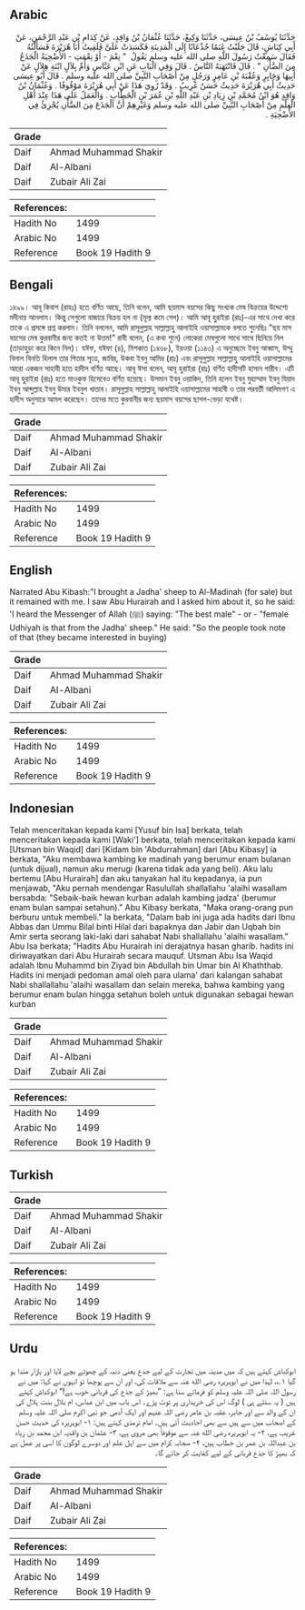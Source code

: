 ## Arabic


<div dir="rtl" lang="ar" style={{fontSize:'larger',backgroundColor:'#f8f9fa',padding:20}}>
حَدَّثَنَا يُوسُفُ بْنُ عِيسَى، حَدَّثَنَا وَكِيعٌ، حَدَّثَنَا عُثْمَانُ بْنُ وَاقِدٍ، عَنْ كِدَامِ بْنِ عَبْدِ الرَّحْمَنِ، عَنْ أَبِي كِبَاشٍ، قَالَ جَلَبْتُ غَنَمًا جُذْعَانًا إِلَى الْمَدِينَةِ فَكَسَدَتْ عَلَىَّ فَلَقِيتُ أَبَا هُرَيْرَةَ فَسَأَلْتُهُ فَقَالَ سَمِعْتُ رَسُولَ اللَّهِ صلى الله عليه وسلم يَقُولُ ‏ "‏ نِعْمَ - أَوْ نِعْمَتِ - الأُضْحِيَةُ الْجَذَعُ مِنَ الضَّأْنِ ‏"‏ ‏.‏ قَالَ فَانْتَهَبَهُ النَّاسُ ‏.‏ قَالَ وَفِي الْبَابِ عَنِ ابْنِ عَبَّاسٍ وَأُمِّ بِلاَلٍ ابْنَةِ هِلاَلٍ عَنْ أَبِيهَا وَجَابِرٍ وَعُقْبَةَ بْنِ عَامِرٍ وَرَجُلٍ مِنْ أَصْحَابِ النَّبِيِّ صلى الله عليه وسلم ‏.‏ قَالَ أَبُو عِيسَى حَدِيثُ أَبِي هُرَيْرَةَ حَدِيثٌ حَسَنٌ غَرِيبٌ ‏.‏ وَقَدْ رُوِيَ هَذَا عَنْ أَبِي هُرَيْرَةَ مَوْقُوفًا ‏.‏ وَعُثْمَانُ بْنُ وَاقِدٍ هُوَ ابْنُ مُحَمَّدِ بْنِ زِيَادِ بْنِ عَبْدِ اللَّهِ بْنِ عُمَرَ بْنِ الْخَطَّابِ ‏.‏ وَالْعَمَلُ عَلَى هَذَا عِنْدَ أَهْلِ الْعِلْمِ مِنْ أَصْحَابِ النَّبِيِّ صلى الله عليه وسلم وَغَيْرِهِمْ أَنَّ الْجَذَعَ مِنَ الضَّأْنِ يُجْزِئُ فِي الأُضْحِيَةِ ‏.‏
</div>
<div style={{backgroundColor:'#f8f9fa',padding:20, marginBottom: 10}}><table> <thead> <tr> <th>Grade</th> <th></th> </tr> </thead> <tbody> <tr><td>Daif</td><td>Ahmad Muhammad Shakir</td></tr><tr><td>Daif</td><td>Al-Albani</td></tr><tr><td>Daif</td><td>Zubair Ali Zai</td></tr></tbody></table><table> <thead> <tr> <th>References:</th> <th></th> </tr> </thead> <tbody><tr><td>Hadith No</td><td>1499</td></tr><tr><td>Arabic No</td><td>1499</td></tr><tr><td>Reference</td><td>Book 19 Hadith 9</td></tr></tbody></table></div>

## Bengali


<div dir="ltr" lang="bn" style={{fontSize:'larger',backgroundColor:'#f8f9fa',padding:20}}>
১৪৯৯। আবূ কিবাশ (রাহঃ) হতে বর্ণিত আছে, তিনি বলেন, আমি ছয়মাস বয়সের কিছু সংখ্যক মেষ বিক্রয়ের উদ্দেশ্যে মদীনায় আনলাম। কিন্তু সেগুলো বাজারে বিক্রয় হল না (মূল্য কমে গেল)। আমি আবূ হুরাইরা (রাঃ)-এর সাথে দেখা করে তাকে এ প্রসঙ্গে প্রশ্ন করলাম। তিনি বললেন, আমি রাসূলুল্লাহ সাল্লাল্লাহু আলাইহি ওয়াসাল্লামকে বলতে শুনেছিঃ "ছয় মাস বয়সের মেষ কুরবানীর জন্য কতই না উত্তম!” রাবী বলেন, (এ কথা শুনে) লোকেরা মেষগুলো সাথে সাথে ছিনিয়ে নিল (তাড়াহুড়া করে কিনে নিল)। যঈফ, যঈফা (৪), মিশকাত (১৪৬৮), ইরওয়া (১১৪৩) এ অনুচ্ছেদে ইবনু আব্বাস, উম্মু বিলাল বিনতি হিলাল তার পিতার সূত্রে, জাবির, উকবা ইবনু আমির (রাঃ) এবং রাসূলুল্লাহ সাল্লাল্লাহু আলাইহি ওয়াসাল্লামের আরো একজন সাহাবী হতে হাদীস বর্ণিত আছে। আবূ ঈসা বলেন, আবূ হুরাইরা (রাঃ) বর্ণিত হাদীসটি হাসান গারীব। এটি আবূ হুরাইরা (রাঃ) হতে মাওকুফ হিসেবেও বর্ণিত হয়েছে। উসমান ইবনু ওয়াকিদ, তিনি হলেন ইবনু মুহাম্মাদ ইবনু যিয়াদ ইবনু আব্দুল্লাহ ইবনু উমার ইবনুল খাত্তাব। রাসূলুল্লাহ সাল্লাল্লাহু আলাইহি ওয়াসাল্লামের সাহাবী ও তার পরবর্তী আলিমগণ এ হাদীস অনুসারে আমল করেছেন। তাদের মতে কুরবানীর জন্য ছয়মাস বয়সের ছাগল-ভেড়া যথেষ্ট।
</div>
<div style={{backgroundColor:'#f8f9fa',padding:20, marginBottom: 10}}><table> <thead> <tr> <th>Grade</th> <th></th> </tr> </thead> <tbody> <tr><td>Daif</td><td>Ahmad Muhammad Shakir</td></tr><tr><td>Daif</td><td>Al-Albani</td></tr><tr><td>Daif</td><td>Zubair Ali Zai</td></tr></tbody></table><table> <thead> <tr> <th>References:</th> <th></th> </tr> </thead> <tbody><tr><td>Hadith No</td><td>1499</td></tr><tr><td>Arabic No</td><td>1499</td></tr><tr><td>Reference</td><td>Book 19 Hadith 9</td></tr></tbody></table></div>

## English


<div dir="ltr" lang="en" style={{fontSize:'larger',backgroundColor:'#f8f9fa',padding:20}}>
Narrated Abu Kibash:"I brought a Jadha' sheep to Al-Madinah (for sale) but it remained with me. I saw Abu Hurairah and I asked him about it, so he said: 'I heard the Messenger of Allah (ﷺ) saying: "The best male" - or - "female Udhiyah is that from the Jadha' sheep." He said: "So the people took note of that (they became interested in buying)
</div>
<div style={{backgroundColor:'#f8f9fa',padding:20, marginBottom: 10}}><table> <thead> <tr> <th>Grade</th> <th></th> </tr> </thead> <tbody> <tr><td>Daif</td><td>Ahmad Muhammad Shakir</td></tr><tr><td>Daif</td><td>Al-Albani</td></tr><tr><td>Daif</td><td>Zubair Ali Zai</td></tr></tbody></table><table> <thead> <tr> <th>References:</th> <th></th> </tr> </thead> <tbody><tr><td>Hadith No</td><td>1499</td></tr><tr><td>Arabic No</td><td>1499</td></tr><tr><td>Reference</td><td>Book 19 Hadith 9</td></tr></tbody></table></div>

## Indonesian


<div dir="ltr" lang="id" style={{fontSize:'larger',backgroundColor:'#f8f9fa',padding:20}}>
Telah menceritakan kepada kami [Yusuf bin Isa] berkata, telah menceritakan kepada kami [Waki'] berkata, telah menceritakan kepada kami [Utsman bin Waqid] dari [Kidam bin 'Abdurrahman] dari [Abu Kibasy] ia berkata, "Aku membawa kambing ke madinah yang berumur enam bulanan (untuk dijual), namun aku merugi (karena tidak ada yang beli). Aku lalu bertemu [Abu Hurairah] dan aku tanyakan hal itu kepadanya, ia pun menjawab, "Aku pernah mendengar Rasulullah shallallahu 'alaihi wasallam bersabda: "Sebaik-baik hewan kurban adalah kambing jadza' (berumur enam bulan sampai setahun)." Abu Kibasy berkata, "Maka orang-orang pun berburu untuk membeli." Ia berkata, "Dalam bab ini juga ada hadits dari Ibnu Abbas dan Ummu Bilal binti Hilal dari bapaknya dan Jabir dan Uqbah bin Amir serta seorang laki-laki dari sahabat Nabi shallallahu 'alaihi wasallam." Abu Isa berkata; "Hadits Abu Hurairah ini derajatnya hasan gharib. hadits ini diriwayatkan dari Abu Hurairah secara mauquf. Utsman Abu Isa Waqid adalah Ibnu Muhammd bin Ziyad bin Abdullah bin Umar bin Al Khaththab. Hadits ini menjadi pedoman amal oleh para ulama' dari kalangan sahabat Nabi shallallahu 'alaihi wasallam dan selain mereka, bahwa kambing yang berumur enam bulan hingga setahun boleh untuk digunakan sebagai hewan kurban
</div>
<div style={{backgroundColor:'#f8f9fa',padding:20, marginBottom: 10}}><table> <thead> <tr> <th>Grade</th> <th></th> </tr> </thead> <tbody> <tr><td>Daif</td><td>Ahmad Muhammad Shakir</td></tr><tr><td>Daif</td><td>Al-Albani</td></tr><tr><td>Daif</td><td>Zubair Ali Zai</td></tr></tbody></table><table> <thead> <tr> <th>References:</th> <th></th> </tr> </thead> <tbody><tr><td>Hadith No</td><td>1499</td></tr><tr><td>Arabic No</td><td>1499</td></tr><tr><td>Reference</td><td>Book 19 Hadith 9</td></tr></tbody></table></div>

## Turkish


<div dir="ltr" lang="tr" style={{fontSize:'larger',backgroundColor:'#f8f9fa',padding:20}}>

</div>
<div style={{backgroundColor:'#f8f9fa',padding:20, marginBottom: 10}}><table> <thead> <tr> <th>Grade</th> <th></th> </tr> </thead> <tbody> <tr><td>Daif</td><td>Ahmad Muhammad Shakir</td></tr><tr><td>Daif</td><td>Al-Albani</td></tr><tr><td>Daif</td><td>Zubair Ali Zai</td></tr></tbody></table><table> <thead> <tr> <th>References:</th> <th></th> </tr> </thead> <tbody><tr><td>Hadith No</td><td>1499</td></tr><tr><td>Arabic No</td><td>1499</td></tr><tr><td>Reference</td><td>Book 19 Hadith 9</td></tr></tbody></table></div>

## Urdu


<div dir="rtl" lang="ur" style={{fontSize:'larger',backgroundColor:'#f8f9fa',padding:20}}>
ابوکباش کہتے ہیں کہ میں مدینہ میں تجارت کے لیے جذع یعنی دنبہ کے چھوٹے بچے لایا اور بازار مندا ہو گیا ۱؎، لہٰذا میں نے ابوہریرہ رضی الله عنہ سے ملاقات کی، اور ان سے پوچھا تو انہوں نے کہا: میں نے رسول اللہ صلی اللہ علیہ وسلم کو فرماتے سنا ہے: ”بھیڑ کے جذع کی قربانی خوب ہے!“ ابوکباش کہتے ہیں ( یہ سنتے ہی ) لوگ اس کی خریداری پر ٹوٹ پڑے۔ اس باب میں ابن عباس، ام بلال بنت ہلال کی ان کے والد سے اور جابر، عقبہ بن عامر رضی اللہ عنہم اور ایک آدمی جو نبی اکرم صلی اللہ علیہ وسلم کے اصحاب میں سے ہیں سے بھی احادیث آئی ہیں۔ امام ترمذی کہتے ہیں: ۱- ابوہریرہ کی حدیث حسن غریب ہے، ۲- یہ ابوہریرہ رضی الله عنہ سے موقوفاً بھی مروی ہے، ۳- عثمان بن واقدیہ ابن محمد بن زیاد بن عبداللہ بن عمر بن خطاب ہیں، ۴- صحابہ کرام میں سے اہل علم اور دوسرے لوگوں کا اسی پر عمل ہے کہ بھیڑ کا جذع قربانی کے لیے کفایت کر جائے گا۔
</div>
<div style={{backgroundColor:'#f8f9fa',padding:20, marginBottom: 10}}><table> <thead> <tr> <th>Grade</th> <th></th> </tr> </thead> <tbody> <tr><td>Daif</td><td>Ahmad Muhammad Shakir</td></tr><tr><td>Daif</td><td>Al-Albani</td></tr><tr><td>Daif</td><td>Zubair Ali Zai</td></tr></tbody></table><table> <thead> <tr> <th>References:</th> <th></th> </tr> </thead> <tbody><tr><td>Hadith No</td><td>1499</td></tr><tr><td>Arabic No</td><td>1499</td></tr><tr><td>Reference</td><td>Book 19 Hadith 9</td></tr></tbody></table></div>